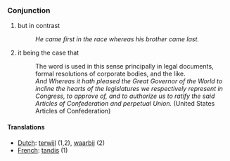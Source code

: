 ===Conjunction===
#but in contrast
#:''He came first in the race whereas his brother came last.''
#it being the case that
#:The word is used in this sense principally in legal documents, formal resolutions of corporate bodies, and the like.
#:''And Whereas it hath pleased the Great Governor of the World to incline the hearts of the legislatures we respectively represent in Congress, to approve of, and to authorize us to ratify the said Articles of Confederation and perpetual Union.'' (United States Articles of Confederation)

====Translations====
*[[Dutch]]: [[terwijl]] (1,2), [[waarbij]] (2)
*[[French]]: [[tandis]] (1)